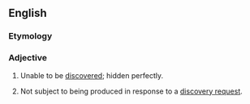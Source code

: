 ==English==

===Etymology===
{{prefix|en|un|discoverable}}

===Adjective===
{{en-adj}}
# Unable to be [[discover]]ed; hidden perfectly.
# {{lb|en|legal}} Not subject to being produced in response to a [[discovery request]].